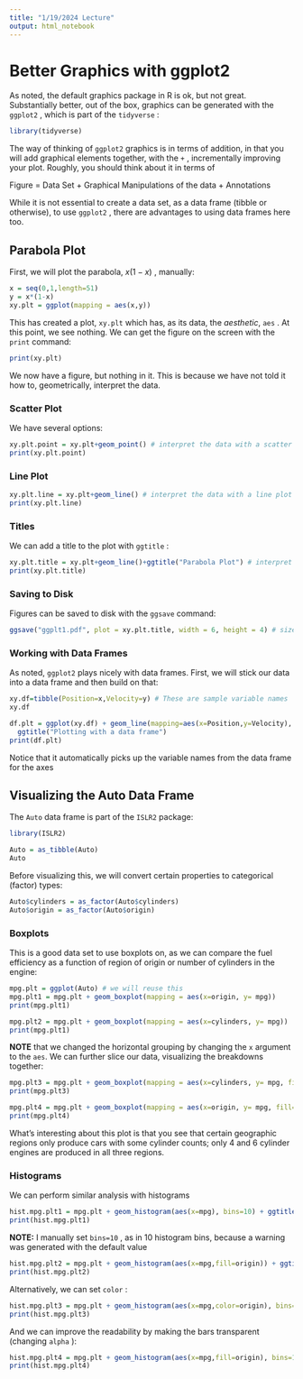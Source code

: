 ```yaml
---
title: "1/19/2024 Lecture"
output: html_notebook
---
```


# Better Graphics with ggplot2

As noted, the default graphics package in R is ok, but not great. Substantially better, out of the box, graphics can be generated with the `ggplot2` , which is part of the `tidyverse` :

```r
library(tidyverse)
```

The way of thinking of `ggplot2` graphics is in terms of addition, in that you will add graphical elements together, with the `+` , incrementally improving your plot. Roughly, you should think about it in terms of

Figure = Data Set + Graphical Manipulations of the data + Annotations

While it is not essential to create a data set, as a data frame (tibble or otherwise), to use `ggplot2` , there are advantages to using data frames here too.

## Parabola Plot

First, we will plot the parabola, $x(1-x)$ , manually:

```r
x = seq(0,1,length=51)
y = x*(1-x)
xy.plt = ggplot(mapping = aes(x,y))
```

This has created a plot, `xy.plt` which has, as its data, the *aesthetic*, `aes` . At this point, we see nothing. We can get the figure on the screen with the `print` command:

```r
print(xy.plt)
```

We now have a figure, but nothing in it. This is because we have not told it how to, geometrically, interpret the data.

### Scatter Plot

We have several options:

```r
xy.plt.point = xy.plt+geom_point() # interpret the data with a scatter plot
print(xy.plt.point)
```

### Line Plot

```r
xy.plt.line = xy.plt+geom_line() # interpret the data with a line plot
print(xy.plt.line)
```

### Titles

We can add a title to the plot with `ggtitle` :

```r
xy.plt.title = xy.plt+geom_line()+ggtitle("Parabola Plot") # interpret the data with a line plot
print(xy.plt.title)
```

### Saving to Disk

Figures can be saved to disk with the `ggsave` command:

```r
ggsave("ggplt1.pdf", plot = xy.plt.title, width = 6, height = 4) # size in inches
```

### Working with Data Frames

As noted, `ggplot2` plays nicely with data frames. First, we will stick our data into a data frame and then build on that:

```r
xy.df=tibble(Position=x,Velocity=y) # These are sample variable names
xy.df
```

```r
df.plt = ggplot(xy.df) + geom_line(mapping=aes(x=Position,y=Velocity), color="darkorange1",lwd=2) + 
  ggtitle("Plotting with a data frame")
print(df.plt)
```

Notice that it automatically picks up the variable names from the data frame for the axes

## Visualizing the Auto Data Frame

The `Auto` data frame is part of the `ISLR2` package:

```r
library(ISLR2)
```

```r
Auto = as_tibble(Auto)
Auto
```

Before visualizing this, we will convert certain properties to categorical (factor) types:

```r
Auto$cylinders = as_factor(Auto$cylinders)
Auto$origin = as_factor(Auto$origin)
```

### Boxplots

This is a good data set to use boxplots on, as we can compare the fuel efficiency as a function of region of origin or number of cylinders in the engine:

```r
mpg.plt = ggplot(Auto) # we will reuse this 
mpg.plt1 = mpg.plt + geom_boxplot(mapping = aes(x=origin, y= mpg))
print(mpg.plt1)
```

```r
mpg.plt2 = mpg.plt + geom_boxplot(mapping = aes(x=cylinders, y= mpg))
print(mpg.plt1)
```

**NOTE** that we changed the horizontal grouping by changing the `x` argument to the `aes`. We can further slice our data, visualizing the breakdowns together:

```r
mpg.plt3 = mpg.plt + geom_boxplot(mapping = aes(x=cylinders, y= mpg, fill=origin))
print(mpg.plt3)

```

```r
mpg.plt4 = mpg.plt + geom_boxplot(mapping = aes(x=origin, y= mpg, fill=cylinders))
print(mpg.plt4)

```

What's interesting about this plot is that you see that certain geographic regions only produce cars with some cylinder counts; only 4 and 6 cylinder engines are produced in all three regions.

### Histograms

We can perform similar analysis with histograms

```r
hist.mpg.plt1 = mpg.plt + geom_histogram(aes(x=mpg), bins=10) + ggtitle("MPG Distribution")
print(hist.mpg.plt1)
```

**NOTE:** I manually set `bins=10` , as in 10 histogram bins, because a warning was generated with the default value

```r
hist.mpg.plt2 = mpg.plt + geom_histogram(aes(x=mpg,fill=origin)) + ggtitle("MPG Distribution by Origin")
print(hist.mpg.plt2)
```

Alternatively, we can set `color` :

```r
hist.mpg.plt3 = mpg.plt + geom_histogram(aes(x=mpg,color=origin), bins=10) + ggtitle("MPG Distribution by Origin")
print(hist.mpg.plt3)
```

And we can improve the readability by making the bars transparent (changing `alpha` ):

```r
hist.mpg.plt4 = mpg.plt + geom_histogram(aes(x=mpg,fill=origin), bins=10, alpha=0.7) + ggtitle("MPG Distribution by Origin")
print(hist.mpg.plt4)
```
